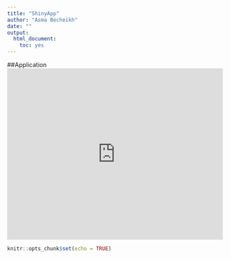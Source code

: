 ```yaml
---
title: "ShinyApp"
author: "Asma Becheikh"
date: ""
output: 
  html_document: 
    toc: yes
---
```

##Application
<iframe src="https://asmab.shinyapps.io/BecheikhAsma/"  height="400" width="100%" frameBorder="0"></iframe>
```r
knitr::opts_chunk$set(echo = TRUE)
```

